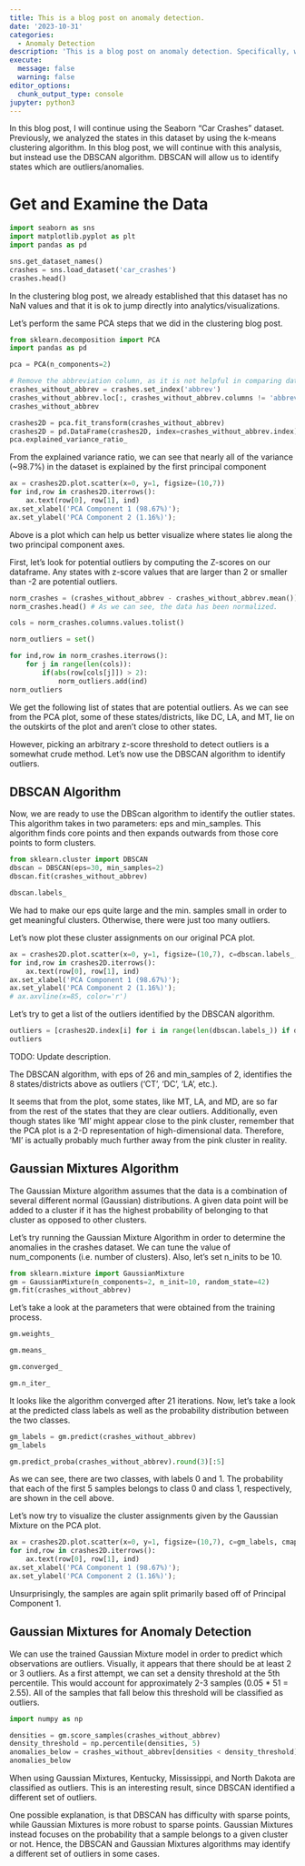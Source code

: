 ```yaml
---
title: This is a blog post on anomaly detection.
date: '2023-10-31'
categories:
  - Anomaly Detection
description: 'This is a blog post on anomaly detection. Specifically, we will analyze the DBSCAN algorithm.'
execute:
  message: false
  warning: false
editor_options:
  chunk_output_type: console
jupyter: python3
---
```


In this blog post, I will continue using the Seaborn "Car Crashes" dataset. Previously, we analyzed the states in this dataset by using the k-means clustering algorithm. In this blog post, we will continue with this analysis, but instead use the DBSCAN algorithm. DBSCAN will allow us to identify states which are outliers/anomalies. 

# Get and Examine the Data

```python
import seaborn as sns
import matplotlib.pyplot as plt
import pandas as pd

sns.get_dataset_names()
crashes = sns.load_dataset('car_crashes')
crashes.head()
```

In the clustering blog post, we already established that this dataset has no NaN values and that it is ok to jump directly into analytics/visualizations. 

Let's perform the same PCA steps that we did in the clustering blog post. 

```python
from sklearn.decomposition import PCA
import pandas as pd

pca = PCA(n_components=2)

# Remove the abbreviation column, as it is not helpful in comparing data points. 
crashes_without_abbrev = crashes.set_index('abbrev')
crashes_without_abbrev.loc[:, crashes_without_abbrev.columns != 'abbrev']
crashes_without_abbrev

crashes2D = pca.fit_transform(crashes_without_abbrev)
crashes2D = pd.DataFrame(crashes2D, index=crashes_without_abbrev.index)
pca.explained_variance_ratio_
```

From the explained variance ratio, we can see that nearly all of the variance (~98.7%) in the dataset is explained by the first principal component 

```python
ax = crashes2D.plot.scatter(x=0, y=1, figsize=(10,7))
for ind,row in crashes2D.iterrows():
    ax.text(row[0], row[1], ind)
ax.set_xlabel('PCA Component 1 (98.67%)');
ax.set_ylabel('PCA Component 2 (1.16%)');
```

Above is a plot which can help us better visualize where states lie along the two principal component axes. 

First, let's look for potential outliers by computing the Z-scores on our dataframe. Any states with z-score values that are larger than 2 or smaller than -2 are potential outliers.

```python
norm_crashes = (crashes_without_abbrev - crashes_without_abbrev.mean()) / crashes_without_abbrev.std()
norm_crashes.head() # As we can see, the data has been normalized. 
```

```python
cols = norm_crashes.columns.values.tolist()

norm_outliers = set()

for ind,row in norm_crashes.iterrows():
    for j in range(len(cols)):
        if(abs(row[cols[j]]) > 2):
            norm_outliers.add(ind)
norm_outliers
```

We get the following list of states that are potential outliers. As we can see from the PCA plot, some of these states/districts, like DC, LA, and MT, lie on the outskirts of the plot and aren't close to other states.  

However, picking an arbitrary z-score threshold to detect outliers is a somewhat crude method. Let's now use the DBSCAN algorithm to identify outliers. 

## DBSCAN Algorithm

Now, we are ready to use the DBScan algorithm to identify the outlier states. This algorithm takes in two parameters: eps and min_samples. This algorithm finds core points and then expands outwards from those core points to form clusters.

```python
from sklearn.cluster import DBSCAN
dbscan = DBSCAN(eps=30, min_samples=2)
dbscan.fit(crashes_without_abbrev)
```

```python
dbscan.labels_
```

We had to make our eps quite large and the min. samples small in order to get meaningful clusters. Otherwise, there were just too many outliers. 

Let's now plot these cluster assignments on our original PCA plot. 

```python
ax = crashes2D.plot.scatter(x=0, y=1, figsize=(10,7), c=dbscan.labels_, cmap='tab10', s=50)
for ind,row in crashes2D.iterrows():
    ax.text(row[0], row[1], ind)
ax.set_xlabel('PCA Component 1 (98.67%)');
ax.set_ylabel('PCA Component 2 (1.16%)');
# ax.axvline(x=85, color='r')
```

Let's try to get a list of the outliers identified by the DBSCAN algorithm. 

```python
outliers = [crashes2D.index[i] for i in range(len(dbscan.labels_)) if dbscan.labels_[i] == -1]
outliers
```

TODO: Update description. 

The DBSCAN algorithm, with eps of 26 and min_samples of 2, identifies the 8 states/districts above as outliers ('CT', 'DC', 'LA', etc.). 

It seems that from the plot, some states, like MT, LA, and MD, are so far from the rest of the states that they are clear outliers. Additionally, even though states like 'MI' might appear close to the pink cluster, remember that the PCA plot is a 2-D representation of high-dimensional data. Therefore, 'MI' is actually probably much further away from the pink cluster in reality. 

## Gaussian Mixtures Algorithm

The Gaussian Mixture algorithm assumes that the data is a combination of several different normal (Gaussian) distributions. A given data point will be added to a cluster if it has the highest probability of belonging to that cluster as opposed to other clusters.  

Let's try running the Gaussian Mixture Algorithm in order to determine the anomalies in the crashes dataset. We can tune the value of num_components (i.e. number of clusters). Also, let's set n_inits to be 10. 

```python
from sklearn.mixture import GaussianMixture
gm = GaussianMixture(n_components=2, n_init=10, random_state=42)
gm.fit(crashes_without_abbrev)
```

Let's take a look at the parameters that were obtained from the training process. 

```python
gm.weights_
```

```python
gm.means_
```

```python
gm.converged_
```

```python
gm.n_iter_
```

It looks like the algorithm converged after 21 iterations. Now, let's take a look at the predicted class labels as well as the probability distribution between the two classes. 

```python
gm_labels = gm.predict(crashes_without_abbrev)
gm_labels
```

```python
gm.predict_proba(crashes_without_abbrev).round(3)[:5]
```

As we can see, there are two classes, with labels 0 and 1. The probability that each of the first 5 samples belongs to class 0 and class 1, respectively, are shown in the cell above.  

Let's now try to visualize the cluster assignments given by the Gaussian Mixture on the PCA plot. 

```python
ax = crashes2D.plot.scatter(x=0, y=1, figsize=(10,7), c=gm_labels, cmap='viridis', s=50)
for ind,row in crashes2D.iterrows():
    ax.text(row[0], row[1], ind)
ax.set_xlabel('PCA Component 1 (98.67%)');
ax.set_ylabel('PCA Component 2 (1.16%)');
```

Unsurprisingly, the samples are again split primarily based off of Principal Component 1. 

## Gaussian Mixtures for Anomaly Detection

We can use the trained Gaussian Mixture model in order to predict which observations are outliers. Visually, it appears that there should be at least 2 or 3 outliers. As a first attempt, we can set a density threshold at the 5th percentile. This would account for approximately 2-3 samples (0.05 * 51 = 2.55). All of the samples that fall below this threshold will be classified as outliers. 

```python
import numpy as np

densities = gm.score_samples(crashes_without_abbrev)
density_threshold = np.percentile(densities, 5)
anomalies_below = crashes_without_abbrev[densities < density_threshold]
anomalies_below
```

When using Gaussian Mixtures, Kentucky, Mississippi, and North Dakota are classified as outliers. This is an interesting result, since DBSCAN identified a different set of outliers.  

One possible explanation, is that DBSCAN has difficulty with sparse points, while Gaussian Mixtures is more robust to sparse points. Gaussian Mixtures instead focuses on the probability that a sample belongs to a given cluster or not. Hence, the DBSCAN and Gaussian Mixtures algorithms may identify a different set of outliers in some cases. 

